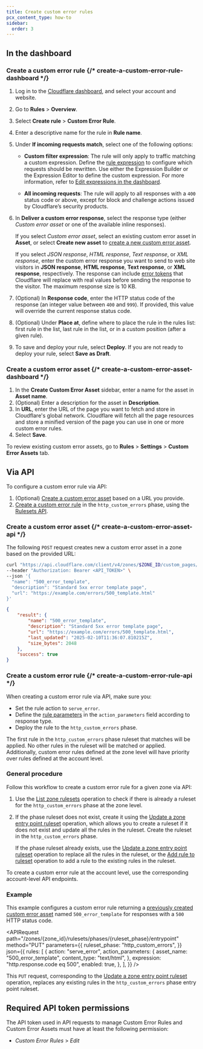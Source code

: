 ```yaml
---
title: Create custom error rules
pcx_content_type: how-to
sidebar:
  order: 3
---
```



## In the dashboard

### Create a custom error rule {/* create-a-custom-error-rule-dashboard */}

1. Log in to the [Cloudflare dashboard](https://dash.cloudflare.com/), and select your account and website.
2. Go to **Rules** > **Overview**.
3. Select **Create rule** > **Custom Error Rule**.
4. Enter a descriptive name for the rule in **Rule name**.
5. Under **If incoming requests match**, select one of the following options:

   - **Custom filter expression**: The rule will only apply to traffic matching a custom expression. Define the [rule expression](/ruleset-engine/rules-language/expressions/edit-expressions/) to configure which requests should be rewritten. Use either the Expression Builder or the Expression Editor to define the custom expression. For more information, refer to [Edit expressions in the dashboard](/ruleset-engine/rules-language/expressions/edit-expressions/).

   - **All incoming requests**: The rule will apply to all responses with a `400` status code or above, except for block and challenge actions issued by Cloudflare’s security products.

6. In **Deliver a custom error response**, select the response type (either _Custom error asset_ or one of the available inline responses).

   If you select _Custom error asset_, select an existing custom error asset in **Asset**, or select **Create new asset** to [create a new custom error asset](#create-a-custom-error-asset-dashboard).

   If you select _JSON response_, _HTML response_, _Text response_, or _XML response_, enter the custom error response you want to send to web site visitors in **JSON response**, **HTML response**, **Text response**, or **XML response**, respectively.
   The response can include [error tokens](/rules/custom-errors/reference/error-tokens/) that Cloudflare will replace with real values before sending the response to the visitor. The maximum response size is 10 KB.

7. (Optional) In **Response code**, enter the HTTP status code of the response (an integer value between `400` and `999`). If provided, this value will override the current response status code.

8. (Optional) Under **Place at**, define where to place the rule in the rules list: first rule in the list, last rule in the list, or in a custom position (after a given rule).

9. To save and deploy your rule, select **Deploy**. If you are not ready to deploy your rule, select **Save as Draft**.

### Create a custom error asset {/* create-a-custom-error-asset-dashboard */}

1. In the **Create Custom Error Asset** sidebar, enter a name for the asset in **Asset name**.
2. (Optional) Enter a description for the asset in **Description**.
3. In **URL**, enter the URL of the page you want to fetch and store in Cloudflare's global network. Cloudflare will fetch all the page resources and store a minified version of the page you can use in one or more custom error rules.
4. Select **Save**.

To review existing custom error assets, go to **Rules** > **Settings** > **Custom Error Assets** tab.

## Via API

To configure a custom error rule via API:

1. (Optional) [Create a custom error asset](#create-a-custom-error-asset-api) based on a URL you provide.
2. [Create a custom error rule](#create-a-custom-error-rule-api) in the `http_custom_errors` phase, using the [Rulesets API](/ruleset-engine/rulesets-api/).

### Create a custom error asset {/* create-a-custom-error-asset-api */}

The following `POST` request creates new a custom error asset in a zone based on the provided URL:

```bash
curl "https://api.cloudflare.com/client/v4/zones/$ZONE_ID/custom_pages/assets" \
--header "Authorization: Bearer <API_TOKEN>" \
--json '{
  "name": "500_error_template",
  "description": "Standard 5xx error template page",
  "url": "https://example.com/errors/500_template.html"
}'
```

```json output
{
	"result": {
		"name": "500_error_template",
		"description": "Standard 5xx error template page",
		"url": "https://example.com/errors/500_template.html",
		"last_updated": "2025-02-10T11:36:07.810215Z",
		"size_bytes": 2048
	},
	"success": true
}
```

### Create a custom error rule {/* create-a-custom-error-rule-api */}

When creating a custom error rule via API, make sure you:

- Set the rule action to `serve_error`.
- Define the [rule parameters](/rules/custom-errors/reference/parameters/#custom-error-rules) in the `action_parameters` field according to response type.
- Deploy the rule to the `http_custom_errors` phase.

The first rule in the `http_custom_errors` phase ruleset that matches will be applied. No other rules in the ruleset will be matched or applied. Additionally, custom error rules defined at the zone level will have priority over rules defined at the account level.

### General procedure

Follow this workflow to create a custom error rule for a given zone via API:

1. Use the [List zone rulesets](/api/resources/rulesets/methods/list/) operation to check if there is already a ruleset for the `http_custom_errors` phase at the zone level.
2. If the phase ruleset does not exist, create it using the [Update a zone entry point ruleset](/api/resources/rulesets/subresources/phases/methods/update/) operation, which allows you to create a ruleset if it does not exist and update all the rules in the ruleset. Create the ruleset in the `http_custom_errors` phase.

   If the phase ruleset already exists, use the [Update a zone entry point ruleset](/api/resources/rulesets/subresources/phases/methods/update/) operation to replace all the rules in the ruleset, or the [Add rule to ruleset](/ruleset-engine/rulesets-api/add-rule/) operation to add a rule to the existing rules in the ruleset.

To create a custom error rule at the account level, use the corresponding account-level API endpoints.

### Example

This example configures a custom error rule returning a [previously created custom error asset](#create-a-custom-error-asset-api) named `500_error_template` for responses with a `500` HTTP status code.

<APIRequest
	path="/zones/{zone_id}/rulesets/phases/{ruleset_phase}/entrypoint"
	method="PUT"
	parameters={{
		ruleset_phase: "http_custom_errors",
	}}
	json={{
		rules: [
			{
				action: "serve_error",
				action_parameters: {
					asset_name: "500_error_template",
					content_type: "text/html",
				},
				expression: "http.response.code eq 500",
				enabled: true,
			},
		],
	}}
/>

This `PUT` request, corresponding to the [Update a zone entry point ruleset](/api/resources/rulesets/subresources/phases/methods/update/) operation, replaces any existing rules in the `http_custom_errors` phase entry point ruleset.

## Required API token permissions

The API token used in API requests to manage Custom Error Rules and Custom Error Assets must have at least the following permission:

- _Custom Error Rules_ > _Edit_
